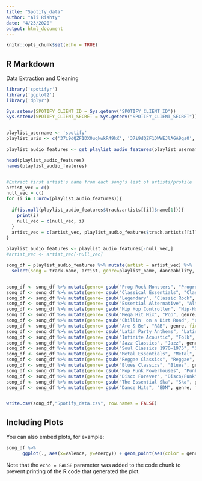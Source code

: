 ```yaml
---
title: "Spotify_data"
author: "Ali Rishty"
date: "4/23/2020"
output: html_document
---
```


```r
knitr::opts_chunk$set(echo = TRUE)
```

## R Markdown
Data Extraction and Cleaning

```r
library('spotifyr')
library('ggplot2')
library('dplyr')

Sys.setenv(SPOTIFY_CLIENT_ID = Sys.getenv("SPOTIFY_CLIENT_ID"))
Sys.setenv(SPOTIFY_CLIENT_SECRET = Sys.getenv("SPOTIFY_CLIENT_SECRET"))


playlist_username <- 'spotify'
playlist_uris <- c('37i9dQZF1DX0uqkwkR49kK', '37i9dQZF1DWWEJlAGA9gs0', '37i9dQZF1DWWGFQLoP9qlv', '37i9dQZF1DX9GRpeH4CL0S', '37i9dQZF1DWT5MrZnPU1zD', '37i9dQZF1DXbYM3nMM0oPk', '37i9dQZF1DWTkxQvqMy4WW', '37i9dQZF1DX4SBhb3fqCJd', '37i9dQZF1DWVcbzTgVpNRm', '37i9dQZF1DX6z20IXmBjWI', '37i9dQZF1DXbITWG1ZJKYt', '37i9dQZF1DWULEW2RfoSCi', '37i9dQZF1DXdfOcg1fm0VG', '37i9dQZF1DWWOaP4H0w5b0', '37i9dQZF1DXbSbnqxMTGx9', '37i9dQZF1DXd9rSDyQguIk', '37i9dQZF1DXa9wYJr1oMFq', '37i9dQZF1DX1MUPbVKMgJE', '37i9dQZF1DX7WJ4yDmRK8R', '37i9dQZF1DX0BcQWzuB7ZO')

playlist_audio_features <- get_playlist_audio_features(playlist_username, playlist_uris)

head(playlist_audio_features)
names(playlist_audio_features)


#Extract first artist's name from each song's list of artists/profile
artist_vec = c()
null_vec = c()
for (i in 1:nrow(playlist_audio_features)){
  
  if(is.null(playlist_audio_features$track.artists[[i]]$name[1])){
    print(i)
    null_vec = c(null_vec, i)
  }
  artist_vec = c(artist_vec, playlist_audio_features$track.artists[[i]]$name[1])
}

playlist_audio_features <- playlist_audio_features[-null_vec,]
#artist_vec <- artist_vec[-null_vec]

song_df = playlist_audio_features %>% mutate(artist = artist_vec) %>%
  select(song = track.name, artist, genre=playlist_name, danceability, energy, key, loudness, mode, speechiness, acousticness, instrumentalness, liveness, valence, tempo, time_signature, popularity = track.popularity) %>% mutate(popularity = popularity/100, time_signature =  time_signature-3, loudness = (loudness+60)/60, key = key/11, tempo = tempo/1000)


song_df <- song_df %>% mutate(genre= gsub("Prog Rock Monsters", "Progressive Rock", genre, fixed=TRUE))
song_df <- song_df %>% mutate(genre= gsub("Classical Essentials", "Classical", genre, fixed=TRUE))
song_df <- song_df %>% mutate(genre= gsub("Legendary", "Classic Rock", genre, fixed=TRUE))
song_df <- song_df %>% mutate(genre= gsub("Essential Alternative", "Alternative Rock", genre, fixed=TRUE))
song_df <- song_df %>% mutate(genre= gsub("Hip Hop Controller", "Hip-Hop", genre, fixed=TRUE))
song_df <- song_df %>% mutate(genre= gsub("Mega Hit Mix", "Pop", genre, fixed=TRUE))
song_df <- song_df %>% mutate(genre= gsub("Chillin' on a Dirt Road", "Country", genre, fixed=TRUE))
song_df <- song_df %>% mutate(genre= gsub("Are & Be", "R&B", genre, fixed=TRUE))
song_df <- song_df %>% mutate(genre= gsub("Latin Party Anthems", "Latin", genre, fixed=TRUE))
song_df <- song_df %>% mutate(genre= gsub("Infinite Acoustic", "Folk", genre, fixed=TRUE))
song_df <- song_df %>% mutate(genre= gsub("Jazz Classics", "Jazz", genre, fixed=TRUE))
song_df <- song_df %>% mutate(genre= gsub("Soul Classics 1970–1975", "Soul", genre, fixed=TRUE))
song_df <- song_df %>% mutate(genre= gsub("Metal Essentials", "Metal", genre, fixed=TRUE))
song_df <- song_df %>% mutate(genre= gsub("Reggae Classics", "Reggae", genre, fixed=TRUE))
song_df <- song_df %>% mutate(genre= gsub("Blues Classics", "Blues", genre, fixed=TRUE))
song_df <- song_df %>% mutate(genre= gsub("Pop Punk Powerhouses", "Punk", genre, fixed=TRUE))
song_df <- song_df %>% mutate(genre= gsub("Disco Forever", "Disco/Funk", genre, fixed=TRUE))
song_df <- song_df %>% mutate(genre= gsub("The Essential Ska", "Ska", genre, fixed=TRUE))
song_df <- song_df %>% mutate(genre= gsub("Dance Hits", "EDM", genre, fixed=TRUE))


write.csv(song_df,"Spotify_data.csv", row.names = FALSE)

```

## Including Plots

You can also embed plots, for example:

```r
song_df %>% 
      ggplot(., aes(x=valence, y=energy)) + geom_point(aes(color = genre, size=6)) + ggtitle("Explore Track Metrics by Genre")

```

Note that the `echo = FALSE` parameter was added to the code chunk to prevent printing of the R code that generated the plot.
